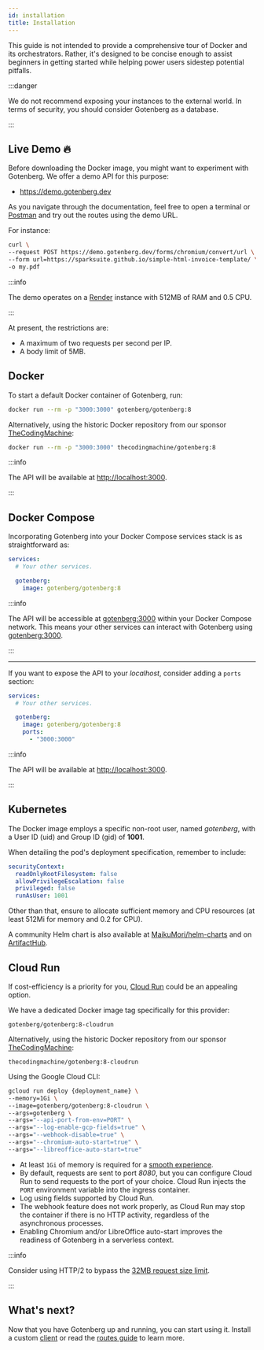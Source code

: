 ```yaml
---
id: installation
title: Installation
---
```


This guide is not intended to provide a comprehensive tour of Docker and its orchestrators. Rather, it's designed to
be concise enough to assist beginners in getting started while helping power users sidestep potential pitfalls.

:::danger

We do not recommend exposing your instances to the external world. In terms of security, you should consider Gotenberg
as a database.

:::

## Live Demo 🔥

Before downloading the Docker image, you might want to experiment with Gotenberg. We offer a demo API for this purpose:

* https://demo.gotenberg.dev

As you navigate through the documentation, feel free to open a terminal or [Postman](https://www.postman.com/) and try
out the routes using the demo URL.

For instance:

```bash
curl \
--request POST https://demo.gotenberg.dev/forms/chromium/convert/url \
--form url=https://sparksuite.github.io/simple-html-invoice-template/ \
-o my.pdf
```

:::info

The demo operates on a [Render](https://render.com) instance with 512MB of RAM and 0.5 CPU.

:::

At present, the restrictions are:

* A maximum of two requests per second per IP.
* A body limit of 5MB.

## Docker

To start a default Docker container of Gotenberg, run:

```bash
docker run --rm -p "3000:3000" gotenberg/gotenberg:8
```

Alternatively, using the historic Docker repository from our sponsor [TheCodingMachine](https://www.thecodingmachine.com):

```bash
docker run --rm -p "3000:3000" thecodingmachine/gotenberg:8
```

:::info

The API will be available at [http://localhost:3000](http://localhost:3000).

:::

## Docker Compose

Incorporating Gotenberg into your Docker Compose services stack is as straightforward as:

```yaml title="compose.yaml"
services:
  # Your other services.

  gotenberg:
    image: gotenberg/gotenberg:8
```

:::info


The API will be accessible at [gotenberg:3000](http://gotenberg:3000) within your Docker Compose network.
This means your other services can interact with Gotenberg using [gotenberg:3000](http://gotenberg:3000).

:::

---

If you want to expose the API to your *localhost*, consider adding a `ports` section:

```yaml title="compose.yaml"
services:
  # Your other services.

  gotenberg:
    image: gotenberg/gotenberg:8
    ports:
      - "3000:3000"
```

:::info

The API will be available at [http://localhost:3000](http://localhost:3000).

:::

## Kubernetes

The Docker image employs a specific non-root user, named *gotenberg*, with a User ID (uid) and Group ID (gid) of **1001**.

When detailing the pod's deployment specification, remember to include:

```yaml
securityContext:
  readOnlyRootFilesystem: false
  allowPrivilegeEscalation: false
  privileged: false
  runAsUser: 1001
```

Other than that, ensure to allocate sufficient memory and CPU resources (at least 512Mi for memory and 0.2 for CPU).

A community Helm chart is also available at [MaikuMori/helm-charts](https://github.com/MaikuMori/helm-charts) and on
[ArtifactHub](https://artifacthub.io/packages/helm/maikumori/gotenberg).

## Cloud Run

If cost-efficiency is a priority for you, [Cloud Run](https://cloud.google.com/run) could be an appealing option.

We have a dedicated Docker image tag specifically for this provider:

```
gotenberg/gotenberg:8-cloudrun
```

Alternatively, using the historic Docker repository from our sponsor [TheCodingMachine](https://www.thecodingmachine.com):

```
thecodingmachine/gotenberg:8-cloudrun
```

Using the Google Cloud CLI:

```bash
gcloud run deploy {deployment_name} \
--memory=1Gi \
--image=gotenberg/gotenberg:8-cloudrun \
--args=gotenberg \
--args="--api-port-from-env=PORT" \
--args="--log-enable-gcp-fields=true" \
--args="--webhook-disable=true" \
--args="--chromium-auto-start=true" \
--args="--libreoffice-auto-start=true"
```

* At least `1Gi` of memory is required for a [smooth experience](https://github.com/gotenberg/gotenberg/issues/950#issuecomment-2329228662).
* By default, requests are sent to port *8080*, but you can configure Cloud Run to send requests to the port of your choice.
Cloud Run injects the `PORT` environment variable into the ingress container.
* Log using fields supported by Cloud Run.
* The webhook feature does not work properly, as Cloud Run may stop the container if there is no HTTP activity, regardless
of the asynchronous processes.
* Enabling Chromium and/or LibreOffice auto-start improves the readiness of Gotenberg in a serverless context.

:::info

Consider using HTTP/2 to bypass the [32MB request size limit](https://cloud.google.com/run/quotas?hl=en).

:::

## What's next?

Now that you have Gotenberg up and running, you can start using it. Install a custom [client](clients) or
read the [routes guide](/docs/routes) to learn more.
